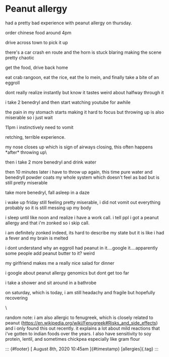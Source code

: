 

Peanut allergy
==============

had a pretty bad experience with peanut allergy on thursday. 

order chinese food around 4pm

drive across town to pick it up

there's a car crash en route and the horn is stuck blaring making the
scene pretty chaotic

get the food, drive back home

eat crab rangoon, eat the rice, eat the lo mein, and finally take a bite
of an eggroll

dont really realize instantly but know it tastes weird about halfway
through it

i take 2 benedryl and then start watching youtube for awhile

the pain in my stomach starts making it hard to focus but throwing up is
also miserable so i just wait

11pm i instinctively need to vomit

retching, terrible experience.

my nose closes up which is sign of airways closing, this often happens
\*after\* throwing up\

then i take 2 more benedryl and drink water

then 10 minutes later i have to throw up again, this time pure water and
benedryll powder coats my whole system which doesn't feel as bad but is
still pretty miserable

take more benedryl, fall asleep in a daze

i wake up friday still feeling pretty miserable, i did not vomit out
everything probably so it is still messing up my body

i sleep until like noon and realize i have a work call. i tell ppl i got
a peanut allergy and that i'm zonked so i skip call.

i am definitely zonked indeed, its hard to describe my state but it is
like i had a fever and my brain is melted

i dont understand why an eggroll had peanut in it....google
it....apparently some people add peanut butter to it? weird

my girlfriend makes me a really nice salad for dinner

i google about peanut allergy genomics but dont get too far

i take a shower and sit around in a bathrobe

on saturday, which is today, i am still headachy and fragile but
hopefully recovering

\

random note: i am also allergic to fenugreek, which is closely related
to peanut
(<https://en.wikipedia.org/wiki/Fenugreek#Risks_and_side_effects>) and i
only found this out recently. it explains a lot about mild reactions
that i've gotten to indian foods over the years. I also have sensitivity
to soy protein, lentil, and sometimes chickpea especially like gram
flour

::: {#footer}
[ August 8th, 2020 10:45am ]{#timestamp} [allergies]{.tag}
:::


